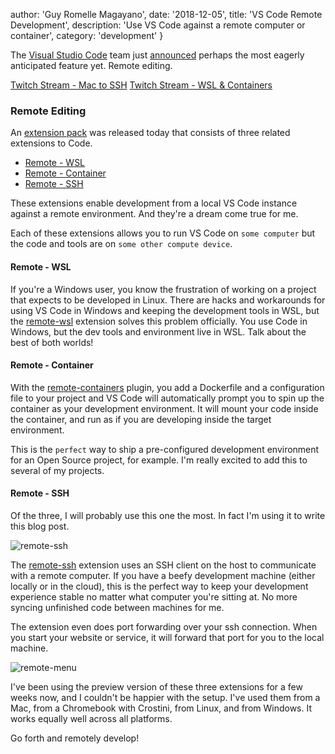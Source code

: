 
  author: 'Guy Romelle Magayano',
  date: '2018-12-05',
  title: 'VS Code Remote Development',
  description: 'Use VS Code against a remote computer or container',
  category: 'development'
}


The [Visual Studio Code](https://code.visualstudio.com/) team just [announced](https://cda.ms/RN) perhaps the most eagerly anticipated feature yet. Remote editing.

[Twitch Stream - Mac to SSH](https://www.twitch.tv/videos/419428954##)
[Twitch Stream - WSL & Containers](https://www.twitch.tv/videos/419800747)

### Remote Editing

An [extension pack](https://aka.ms/VSCodeRemoteExtensionPack) was released today that consists of three related extensions to Code.

- [Remote - WSL](https://marketplace.visualstudio.com/items?itemName=ms-vscode-remote.remote-wsl)
- [Remote - Container](https://marketplace.visualstudio.com/items?itemName=ms-vscode-remote.remote-containers)
- [Remote - SSH](https://marketplace.visualstudio.com/items?itemName=ms-vscode-remote.remote-ssh)

These extensions enable development from a local VS Code instance against a remote environment. And they're a dream come true for me.

Each of these extensions allows you to run VS Code on `some computer` but the code and tools are on `some other compute device`.

#### Remote - WSL

If you're a Windows user, you know the frustration of working on a project that expects to be developed in Linux. There are hacks and workarounds for using VS Code in Windows and keeping the development tools in WSL, but the [remote-wsl](https://marketplace.visualstudio.com/items?itemName=ms-vscode-remote.remote-wsl) extension solves this problem officially. You use Code in Windows, but the dev tools and environment live in WSL. Talk about the best of both worlds!

#### Remote - Container

With the [remote-containers](https://marketplace.visualstudio.com/items?itemName=ms-vscode-remote.remote-containers) plugin, you add a Dockerfile and a configuration file to your project and VS Code will automatically prompt you to spin up the container as your development environment. It will mount your code inside the container, and run as if you are developing inside the target environment.

This is the `perfect` way to ship a pre-configured development environment for an Open Source project, for example. I'm really excited to add this to several of my projects.

#### Remote - SSH

Of the three, I will probably use this one the most. In fact I'm using it to write this blog post.

![remote-ssh](/fixed/images/remotessh.png)

The [remote-ssh](https://marketplace.visualstudio.com/items?itemName=ms-vscode-remote.remote-ssh) extension uses an SSH client on the host to communicate with a remote computer. If you have a beefy development machine (either locally or in the cloud), this is the perfect way to keep your development experience stable no matter what computer you're sitting at. No more syncing unfinished code between machines for me.

The extension even does port forwarding over your ssh connection. When you start your website or service, it will forward that port for you to the local machine.

![remote-menu](/fixed/images/remotemenu.png)

I've been using the preview version of these three extensions for a few weeks now, and I couldn't be happier with the setup. I've used them from a Mac, from a Chromebook with Crostini, from Linux, and from Windows. It works equally well across all platforms.

Go forth and remotely develop!
